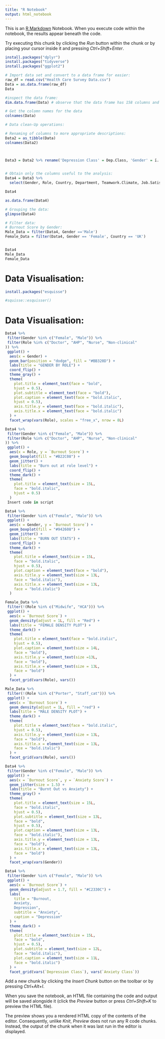 ---
title: "R Notebook"
output: html_notebook
---

This is an [R Markdown](http://rmarkdown.rstudio.com) Notebook. When you execute code within the notebook, the results appear beneath the code. 

Try executing this chunk by clicking the *Run* button within the chunk or by placing your cursor inside it and pressing *Ctrl+Shift+Enter*. 


```{r}

install.packages("dplyr")
install.packages("tidyverse")
install.packages("ggplot2")

```

```{r}
# Import data set and convert to a data frame for easier: 
raw_df = read.csv("Health Care Survey Data.csv")
Data = as.data.frame(raw_df)
Data
```
```{r}
#inspect the data frame:
dim.data.frame(Data) # observe that the data frame has 158 columns and 3537 records

# Get the colomn names for the data
colnames(Data)
```
```{r}
# Data clean-Up operations:

# Renaming of columns to more appropriate descriptions:
Data2 = as_tibble(Data)
colnames(Data2)



Data3 = Data2 %>% rename('Depression Class' = Dep.Class, 'Gender' = ï..Gender, 'Depression Score' = Depression..D.,'Anxiety Class' = Anx.Class, 'Anxiety Score' = Anxiety..A., 'Burnout Score' = Burnout.)
                         
```


```{r}
# Obtain only the columns useful to the analysis:
Data4 = Data3 %>%
  select(Gender, Role, Country, Department, Teamwork.Climate, Job.Satisfaction, Stress.Recognition, Perceptions.of.Management, Working.Conditions, disengagement.sub.total, exhaustion.sub.total,`Burnout Score`, `Anxiety Score`, `Anxiety Class`, `Depression Score`, `Depression Class`)

Data4

```
```{r}
as.data.frame(Data4)

```

```{r}
# Grouping the data:
glimpse(Data4)

```

```{r}
# Filter data:
# Burnout Score by Gender:
Male_Data = filter(Data4, Gender =='Male')
Female_Data = filter(Data4, Gender == 'Female', Country == 'UK')


Data4
Male_Data
Female_Data


```
# Data Visualisation:
```{r}
install.packages("esquisse")

```

```{r}
#squisse::esquisser()
```

# Data Visualisation:

```{r}
Data4 %>%
 filter(Gender %in% c("Female", "Male")) %>%
 filter(Role %in% c("Doctor", "AHP", "Nurse", "Non-clinical"
)) %>%
 ggplot() +
  aes(x = Gender) +
  geom_bar(position = "dodge", fill = "#BB320D") +
  labs(title = "GENDER BY ROLE") +
  coord_flip() +
  theme_gray() +
  theme(
    plot.title = element_text(face = "bold",
    hjust = 0.5),
    plot.subtitle = element_text(face = "bold"),
    plot.caption = element_text(face = "bold.italic",
    hjust = 0.5),
    axis.title.y = element_text(face = "bold.italic"),
    axis.title.x = element_text(face = "bold.italic")
  ) +
  facet_wrap(vars(Role), scales = "free_x", nrow = 8L)
```

```{r}
Data4 %>%
 filter(Gender %in% c("Female", "Male")) %>%
 filter(Role %in% c("Doctor", "AHP", "Nurse", "Non-clinical"
)) %>%
 ggplot() +
  aes(x = Role, y = `Burnout Score`) +
  geom_boxplot(fill = "#B22C08") +
  geom_jitter() +
  labs(title = "Burn out at role level") +
  coord_flip() +
  theme_dark() +
  theme(
    plot.title = element_text(size = 15L,
    face = "bold.italic",
    hjust = 0.5)
  )
 Insert code in script 
```




```{r}
Data4 %>%
 filter(Gender %in% c("Female", "Male")) %>%
 ggplot() +
  aes(x = Gender, y = `Burnout Score`) +
  geom_boxplot(fill = "#942608") +
  geom_jitter() +
  labs(title = "BURN OUT STATS") +
  coord_flip() +
  theme_dark() +
  theme(
    plot.title = element_text(size = 15L,
    face = "bold.italic",
    hjust = 0.5),
    plot.caption = element_text(face = "bold"),
    axis.title.y = element_text(size = 13L,
    face = "bold.italic"),
    axis.title.x = element_text(size = 13L,
    face = "bold.italic")
  )
```




```{r}
Female_Data %>%
 filter(!(Role %in% c("Midwife", "HCA"))) %>%
 ggplot() +
  aes(x = `Burnout Score`) +
  geom_density(adjust = 1L, fill = "Red") +
  labs(title = "FEMALE DENSITY PLOT") +
  theme_dark() +
  theme(
    plot.title = element_text(face = "bold.italic",
    hjust = 0.5),
    plot.caption = element_text(size = 14L,
    face = "bold"),
    axis.title.y = element_text(size =13L,
    face = "bold"),
    axis.title.x = element_text(size = 13L,
    face = "bold")
  ) +
  facet_grid(vars(Role), vars())
```
```{r}
Male_Data %>%
 filter(!(Role %in% c("Porter", "Staff_cat"))) %>%
 ggplot() +
  aes(x = `Burnout Score`) +
  geom_density(adjust = 1L, fill = "red") +
  labs(title = "MALE DENSITY PLOT") +
  theme_dark() +
  theme(
    plot.title = element_text(face = "bold.italic",
    hjust = 0.5),
    axis.title.y = element_text(size = 13L,
    face = "bold"),
    axis.title.x = element_text(size = 13L,
    face = "bold.italic")
  ) +
  facet_grid(vars(Role), vars())
```


```{r}
Data4 %>%
 filter(Gender %in% c("Female", "Male")) %>%
 ggplot() +
  aes(x = `Burnout Score`, y = `Anxiety Score`) +
  geom_jitter(size = 1.5) +
  labs(title = "Burnt Out vs Anxiety") +
  theme_gray() +
  theme(
    plot.title = element_text(size = 15L,
    face = "bold.italic",
    hjust = 0.5),
    plot.subtitle = element_text(size = 13L,
    face = "bold",
    hjust = 0.5),
    plot.caption = element_text(size = 13L,
    face = "bold.italic"),
    axis.title.y = element_text(size = 13L,
    face = "bold"),
    axis.title.x = element_text(size = 13L,
    face = "bold")
  ) +
  facet_wrap(vars(Gender))
```
```{r}
Data4 %>%
 filter(Gender %in% c("Female", "Male")) %>%
 ggplot() +
  aes(x = `Burnout Score`) +
  geom_density(adjust = 1.7, fill = "#C2330C") +
  labs(
    title = "Burnout,
    Anxiety,
    Depression",
    subtitle = "Anxiety",
    caption = "Depression"
  ) +
  theme_dark() +
  theme(
    plot.title = element_text(size = 15L,
    face = "bold",
    hjust = 0.5),
    plot.subtitle = element_text(size = 12L,
    face = "bold.italic"),
    plot.caption = element_text(size = 11L,
    face = "bold.italic")
  ) +
  facet_grid(vars(`Depression Class`), vars(`Anxiety Class`))
```



Add a new chunk by clicking the *Insert Chunk* button on the toolbar or by pressing *Ctrl+Alt+I*.

When you save the notebook, an HTML file containing the code and output will be saved alongside it (click the *Preview* button or press *Ctrl+Shift+K* to preview the HTML file).

The preview shows you a rendered HTML copy of the contents of the editor. Consequently, unlike *Knit*, *Preview* does not run any R code chunks. Instead, the output of the chunk when it was last run in the editor is displayed.
